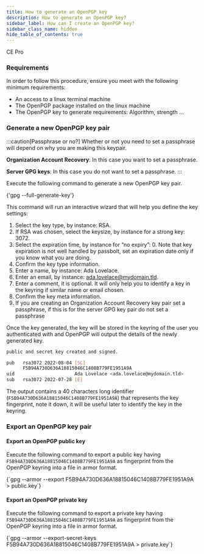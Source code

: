 ```yaml
---
title: How to generate an OpenPGP key
description: How to generate an OpenPGP key?
sidebar_label: How can I create an OpenPGP key?
sidebar_class_name: hidden
hide_table_of_contents: true
---
```



<div style={{display: "flex", gap: "1rem"}}>
  <Chips link="https://www.passbolt.com/ce/docker" isUnderMainTitle={true}>CE</Chips>
  <Chips link="https://www.passbolt.com/pricing/pro" isUnderMainTitle={true}>Pro</Chips>
</div>

### Requirements

In order to follow this procedure, ensure you meet with the following minimum requirements:

- An access to a linux terminal machine
- The OpenPGP package installed on the linux machine
- The OpenPGP key to generate requirements: Algorithm, strength …

### Generate a new OpenPGP key pair

:::caution[Passphrase or no?]
Whether or not you need to set a passphrase will depend on why you are making this keypair.

**Organization Account Recovery**: In this case you want to set a passphrase.

**Server GPG keys**: In this case you do not want to set a passphrase.
:::

Execute the following command to generate a new OpenPGP key pair.

<CodeBlock>
  {'gpg --full-generate-key'}
</CodeBlock>

This command will run an interactive wizard that will help you define the key settings:

1. Select the key type, by instance: RSA.
2. If RSA was chosen, select the keysize, by instance for a strong key: 3072.
3. Select the expiration time, by instance for “no expiry”: 0. Note that key expiration is not well handled by passbolt, set an expiration date only if you know what you are doing.
4. Confirm the key type information.
5. Enter a name, by instance: Ada Lovelace.
6. Enter an email, by instance: ada.lovelace@mydomain.tld.
7. Enter a comment, it is optional. It will only help you to identify a key in the keyring if similar name or email chosen.
8. Confirm the key meta information.
9. If you are creating an Organization Account Recovery key pair set a passphrase, if this is for the server GPG key pair do not set a passphrase

Once the key generated, the key will be stored in the keyring of the user you authenticated with and OpenPGP will output the details of the newly generated key.

```bash
public and secret key created and signed.

pub   rsa3072 2022-08-04 [SC]
      F5B94A730D636A18815046C1408B779FE1951A9A
uid                      Ada Lovelace <ada.lovelace@mydomain.tld>
sub   rsa3072 2022-07-28 [E]
```

The output contains a 40 characters long identifier (`F5B94A730D636A18815046C1408B779FE1951A9A`) that represents the key fingerprint, note it down, it will be useful later to identify the key in the keyring.

### Export an OpenPGP key pair
#### Export an OpenPGP public key
Execute the following command to export a public key having `F5B94A730D636A18815046C1408B779FE1951A9A` as fingerprint from the OpenPGP keyring into a file in armor format.

<CodeBlock>
  {`gpg --armor --export F5B94A730D636A18815046C1408B779FE1951A9A > public.key`}
</CodeBlock>

#### Export an OpenPGP private key

Execute the following command to export a private key having `F5B94A730D636A18815046C1408B779FE1951A9A` as fingerprint from the OpenPGP keyring into a file in armor format.

<CodeBlock>
  {`gpg --armor --export-secret-keys F5B94A730D636A18815046C1408B779FE1951A9A > private.key`}
</CodeBlock>


